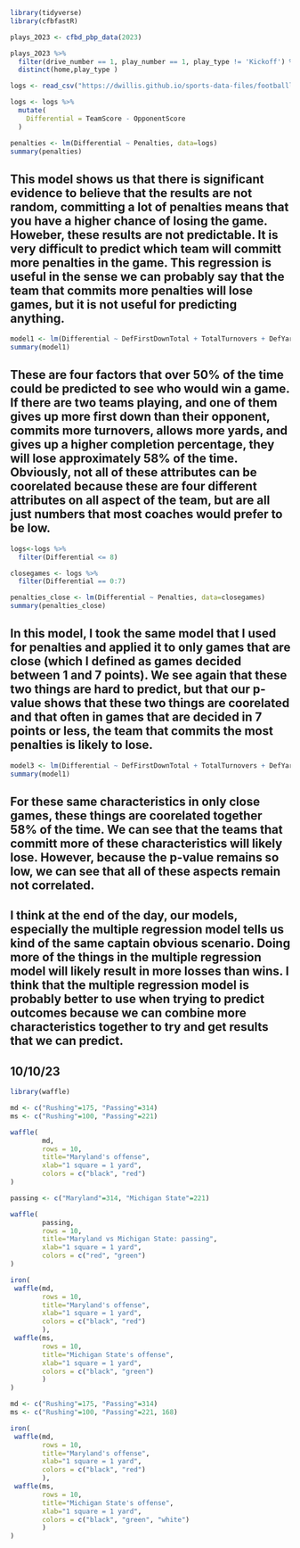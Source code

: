 ```r
library(tidyverse)
library(cfbfastR)
```
```r
plays_2023 <- cfbd_pbp_data(2023)
```

```r
plays_2023 %>% 
  filter(drive_number == 1, play_number == 1, play_type != 'Kickoff') %>% 
  distinct(home,play_type )
```

```r
logs <- read_csv("https://dwillis.github.io/sports-data-files/footballlogs1122.csv")
```
```r
logs <- logs %>% 
  mutate(
    Differential = TeamScore - OpponentScore
  )
```

```r
penalties <- lm(Differential ~ Penalties, data=logs)
summary(penalties)
```

## This model shows us that there is significant evidence to believe that the results are not random, committing a lot of penalties means that you have a higher chance of losing the game. Howeber, these results are not predictable. It is very difficult to predict which team will committ more penalties in the game. This regression is useful in the sense we can probably say that the team that commits more penalties will lose games, but it is not useful for predicting anything. 


```r
model1 <- lm(Differential ~ DefFirstDownTotal + TotalTurnovers + DefYards, DefPassingPct, data=logs)
summary(model1)
```
## These are four factors that over 50% of the time could be predicted to see who would win a game. If there are two teams playing, and one of them gives up more first down than their opponent, commits more turnovers, allows more yards, and gives up a higher completion percentage, they will lose approximately 58% of the time. Obviously, not all of these attributes can be coorelated because these are four different attributes on all aspect of the team, but are all just numbers that most coaches would prefer to be low. 


```r
logs<-logs %>% 
  filter(Differential <= 8)
```

```r
closegames <- logs %>% 
  filter(Differential == 0:7) 
```
```r
penalties_close <- lm(Differential ~ Penalties, data=closegames)
summary(penalties_close)
```
## In this model, I took the same model that I used for penalties and applied it to only games that are close (which I defined as games decided between 1 and 7 points). We see again that these two things are hard to predict, but that our p-value shows that these two things are coorelated and that often in games that are decided in 7 points or less, the team that commits the most penalties is likely to lose. 

```r
model3 <- lm(Differential ~ DefFirstDownTotal + TotalTurnovers + DefYards, DefPassingPct, data=closegames)
summary(model1)
```
## For these same characteristics in only close games, these things are coorelated together 58% of the time. We can see that the teams that committ more of these characteristics will likely lose. However, because the p-value remains so low, we can see that all of these aspects remain not correlated. 


## I think at the end of the day, our models, especially the multiple regression model tells us kind of the same captain obvious scenario. Doing more of the things in the multiple regression model will likely result in more losses than wins. I think that the multiple regression model is probably better to use when trying to predict outcomes because we can combine more characteristics together to try and get results that we can predict. 


## 10/10/23

```r
library(waffle)
```
```r
md <- c("Rushing"=175, "Passing"=314)
ms <- c("Rushing"=100, "Passing"=221)
```

```r
waffle(
        md, 
        rows = 10, 
        title="Maryland's offense", 
        xlab="1 square = 1 yard", 
        colors = c("black", "red")
)
```
```r
passing <- c("Maryland"=314, "Michigan State"=221)
```
```r
waffle(
        passing, 
        rows = 10, 
        title="Maryland vs Michigan State: passing", 
        xlab="1 square = 1 yard", 
        colors = c("red", "green")
)
```
```r
iron(
 waffle(md, 
        rows = 10, 
        title="Maryland's offense", 
        xlab="1 square = 1 yard", 
        colors = c("black", "red")
        ),
 waffle(ms, 
        rows = 10, 
        title="Michigan State's offense", 
        xlab="1 square = 1 yard", 
        colors = c("black", "green")
        )
)
```
```r
md <- c("Rushing"=175, "Passing"=314)
ms <- c("Rushing"=100, "Passing"=221, 168)
```


```r
iron(
 waffle(md, 
        rows = 10, 
        title="Maryland's offense", 
        xlab="1 square = 1 yard", 
        colors = c("black", "red")
        ),
 waffle(ms, 
        rows = 10, 
        title="Michigan State's offense", 
        xlab="1 square = 1 yard",
        colors = c("black", "green", "white")
        )
)
```





